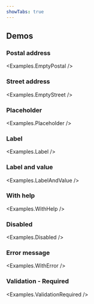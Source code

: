 ```yaml
---
showTabs: true
---
```



## Demos

### Postal address

<Examples.EmptyPostal />

### Street address

<Examples.EmptyStreet />

### Placeholder

<Examples.Placeholder />

### Label

<Examples.Label />

### Label and value

<Examples.LabelAndValue />

### With help

<Examples.WithHelp />

### Disabled

<Examples.Disabled />

### Error message

<Examples.WithError />

### Validation - Required

<Examples.ValidationRequired />
